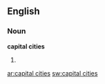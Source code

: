==English==

===Noun===
'''capital cities'''

#{{plural of|capital city}}

[[ar:capital cities]]
[[sw:capital cities]]